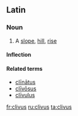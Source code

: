 ==Latin==

===Noun===
{{la-noun|clīvus|clivi|clīvī|m|second}}

# A [[slope]], [[hill]], [[rise]]

====Inflection====
{{la-decl-2nd|cliv|clīv}}

====Related terms====
* [[clinatus|clīnātus]]
* [[clivosus|clīvōsus]]
* [[clivulus|clīvulus]]

[[fr:clivus]]
[[ru:clivus]]
[[ta:clivus]]